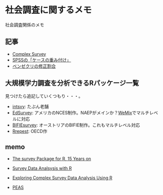 # 社会調査に関するメモ

社会調査関係のメモ

## 記事
- [Complex Survey](survey_survey.qmd)
- [SPSSの「ケースの重み付け」](survey_weight.qmd)
- [ベンゼクリの修正割合](survey_benzecris.qmd)


## 大規模学力調査を分析できるRパッケージ一覧
見つけたら追記していくつもり・・・。

- [intsvy](https://cran.r-project.org/web/packages/intsvy/index.html): たぶん老舗
- [EdSurvey](https://cran.r-project.org/web/packages/EdSurvey/index.html): アメリカのNCES制作。NAEPがメインか？[WeMix](https://cran.r-project.org/web/packages/WeMix/index.html)でマルチレベルに対応
- [BIFIEsurvey](https://cran.r-project.org/web/packages/BIFIEsurvey/index.html): オーストリアのBIFIE制作。これもマルチレベル対応
- [Rrepest](https://cran.r-project.org/web/packages/Rrepest/index.html): OECD作


## memo
- [The survey Package for R, 15 Years on](https://isi-iass.org/home/wp-content/uploads/Survey_Statistician_2023_July_N88_019.pdf)
- [Survey Data Analsysis with R](https://stats.oarc.ucla.edu/r/seminars/survey-data-analysis-with-r/)

- [Exploring Complex Survey Data Analysis Using R](https://tidy-survey-r.github.io/tidy-survey-book/)

- [PEAS](https://www.restore.ac.uk/PEAS/about.php)
